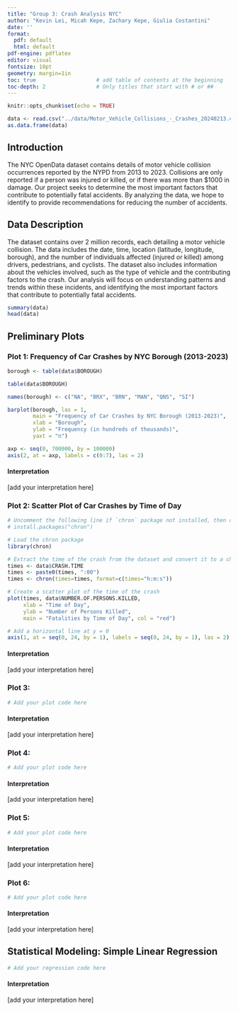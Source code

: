 ```yaml
---
title: "Group 3: Crash Analysis NYC"
author: "Kevin Lei, Micah Kepe, Zachary Kepe, Giulia Costantini"
date: ''
format:
  pdf: default
  html: default
pdf-engine: pdflatex
editor: visual
fontsize: 10pt
geometry: margin=1in
toc: true                   # add table of contents at the beginning
toc-depth: 2                # Only titles that start with # or ##
---
```


```r
knitr::opts_chunk$set(echo = TRUE)
```

```r
data <- read.csv("../data/Motor_Vehicle_Collisions_-_Crashes_20240213.csv")
as.data.frame(data)
```

## Introduction

The NYC OpenData dataset contains details of motor vehicle collision occurrences reported by the NYPD from 2013 to 2023. Collisions are only reported if a person was injured or killed, or if there was more than \$1000 in damage. Our project seeks to determine the most important factors that contribute to potentially fatal accidents. By analyzing the data, we hope to identify to provide recommendations for reducing the number of accidents.

## Data Description

The dataset contains over 2 million records, each detailing a motor vehicle collision. The data includes the date, time, location (latitude, longitude, borough), and the number of individuals affected (injured or killed) among drivers, pedestrians, and cyclists. The dataset also includes information about the vehicles involved, such as the type of vehicle and the contributing factors to the crash. Our analysis will focus on understanding patterns and trends within these incidents, and identifying the most important factors that contribute to potentially fatal accidents.

```r
summary(data)
head(data)
```

## Preliminary Plots

### Plot 1: Frequency of Car Crashes by NYC Borough (2013-2023)

```r
borough <- table(data$BOROUGH)

table(data$BOROUGH)

names(borough) <- c("NA", "BRX", "BRN", "MAN", "QNS", "SI")

barplot(borough, las = 1,
        main = "Frequency of Car Crashes by NYC Borough (2013-2023)",
        xlab = "Borough",
        ylab = "Frequency (in hundreds of thousands)",
        yaxt = "n")

axp <- seq(0, 700000, by = 100000)
axis(2, at = axp, labels = c(0:7), las = 2)

```

#### Interpretation

\[add your interpretation here\]

### Plot 2: Scatter Plot of Car Crashes by Time of Day

```r
# Uncomment the following line if `chron` package not installed, then comment again
# install.packages("chron")

# Load the chron package
library(chron)

# Extract the time of the crash from the dataset and convert it to a chron object
times <- data$CRASH.TIME
times <- paste0(times, ":00")
times <- chron(times=times, format=c(times="h:m:s"))

# Create a scatter plot of the time of the crash
plot(times, data$NUMBER.OF.PERSONS.KILLED, 
     xlab = "Time of Day", 
     ylab = "Number of Persons Killed", 
     main = "Fatalities by Time of Day", col = "red")

# Add a horizontal line at y = 0
axis(1, at = seq(0, 24, by = 1), labels = seq(0, 24, by = 1), las = 2)


```

#### Interpretation

\[add your interpretation here\]

### Plot 3:

```r
# Add your plot code here
```

#### Interpretation

\[add your interpretation here\]

### Plot 4:

```r
# Add your plot code here
```

#### Interpretation

\[add your interpretation here\]

### Plot 5:

```r
# Add your plot code here
```

#### Interpretation

\[add your interpretation here\]

### Plot 6:

```r
# Add your plot code here
```

#### Interpretation

\[add your interpretation here\]

## Statistical Modeling: Simple Linear Regression

```r
# Add your regression code here

```

#### Interpretation

\[add your interpretation here\]
